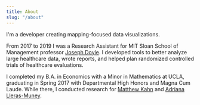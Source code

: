 ```yaml
---
title: About
slug: "/about"
---
```


I'm a developer creating mapping-focused data visualizations.

From 2017 to 2019 I was a Research Assistant for MIT Sloan School of Management
professor [Joseph Doyle](http://www.mit.edu/~jjdoyle/). I developed tools to
better analyze large healthcare data, wrote reports, and helped plan randomized
controlled trials of healthcare evaluations.

I completed my B.A. in Economics with a Minor in Mathematics at UCLA, graduating
in Spring 2017 with Departmental High Honors and Magna Cum Laude. While there, I
conducted research for [Matthew Kahn](https://sites.google.com/site/mek1966/)
and [Adriana
Lleras-Muney](http://economics.ucla.edu/person/adriana-lleras-muney/).
